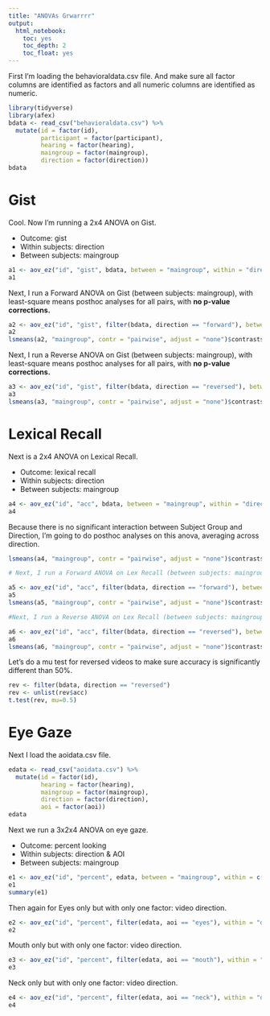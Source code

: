 ```yaml
---
title: "ANOVAs Grwarrrr"
output:
  html_notebook:
    toc: yes
    toc_depth: 2
    toc_float: yes
---
```


First I'm loading the behavioraldata.csv file. And make sure all factor columns are identified as factors and all numeric columns are identified as numeric.

```r
library(tidyverse) 
library(afex) 
bdata <- read_csv("behavioraldata.csv") %>%
  mutate(id = factor(id),
         participant = factor(participant),
         hearing = factor(hearing),
         maingroup = factor(maingroup),
         direction = factor(direction))
bdata
```

# Gist

Cool. Now I'm running a 2x4 ANOVA on Gist.

* Outcome: gist
* Within subjects: direction
* Between subjects: maingroup 

```r
a1 <- aov_ez("id", "gist", bdata, between = "maingroup", within = "direction")
a1
```

Next, I run a Forward ANOVA on Gist (between subjects: maingroup), with least-square means posthoc analyses for all pairs, with **no p-value corrections.**

```r
a2 <- aov_ez("id", "gist", filter(bdata, direction == "forward"), between = "maingroup")
a2
lsmeans(a2, "maingroup", contr = "pairwise", adjust = "none")$contrasts
```

Next, I run a Reverse ANOVA on Gist (between subjects: maingroup), with least-square means posthoc analyses for all pairs, with **no p-value corrections.**

```r
a3 <- aov_ez("id", "gist", filter(bdata, direction == "reversed"), between = "maingroup")
a3
lsmeans(a3, "maingroup", contr = "pairwise", adjust = "none")$contrasts
```

# Lexical Recall

Next is a 2x4 ANOVA on Lexical Recall.

* Outcome: lexical recall
* Within subjects: direction
* Between subjects: maingroup 

```r
a4 <- aov_ez("id", "acc", bdata, between = "maingroup", within = "direction")
a4
```

Because there is no significant interaction between Subject Group and Direction, I'm going to do posthoc analyses on this anova, averaging across direction. 

```r
lsmeans(a4, "maingroup", contr = "pairwise", adjust = "none")$contrasts
```


```r
# Next, I run a Forward ANOVA on Lex Recall (between subjects: maingroup), with least-square means posthoc analyses for all pairs, with **no p-value corrections.**

a5 <- aov_ez("id", "acc", filter(bdata, direction == "forward"), between = "maingroup")
a5
lsmeans(a5, "maingroup", contr = "pairwise", adjust = "none")$contrasts

#Next, I run a Reverse ANOVA on Lex Recall (between subjects: maingroup), with least-square means posthoc analyses for all pairs, with **no p-value corrections.**

a6 <- aov_ez("id", "acc", filter(bdata, direction == "reversed"), between = "maingroup")
a6
lsmeans(a6, "maingroup", contr = "pairwise", adjust = "none")$contrasts
```

Let's do a mu test for reversed videos to make sure accuracy is significantly different than 50%. 

```r
rev <- filter(bdata, direction == "reversed") 
rev <- unlist(rev$acc)
t.test(rev, mu=0.5)
```


# Eye Gaze
Next I load the aoidata.csv file. 

```r
edata <- read_csv("aoidata.csv") %>%
  mutate(id = factor(id),
         hearing = factor(hearing),
         maingroup = factor(maingroup),
         direction = factor(direction),
         aoi = factor(aoi))
edata
```

Next we run a 3x2x4 ANOVA on eye gaze. 

* Outcome: percent looking
* Within subjects: direction & AOI
* Between subjects: maingroup

```r
e1 <- aov_ez("id", "percent", edata, between = "maingroup", within = c("aoi","direction"))
e1
summary(e1)
```

Then again for Eyes only but with only one factor: video direction. 

```r
e2 <- aov_ez("id", "percent", filter(edata, aoi == "eyes"), within = "direction")
e2
```

Mouth only but with only one factor: video direction. 

```r
e3 <- aov_ez("id", "percent", filter(edata, aoi == "mouth"), within = "direction")
e3
```

Neck only but with only one factor: video direction. 

```r
e4 <- aov_ez("id", "percent", filter(edata, aoi == "neck"), within = "direction")
e4
```

